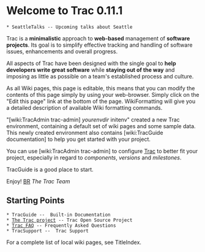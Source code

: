 = Welcome to Trac 0.11.1 =



 * SeattleTalks -- Upcoming talks about Seattle 


Trac is a '''minimalistic''' approach to '''web-based''' management of
'''software projects'''. Its goal is to simplify effective tracking and handling of software issues, enhancements and overall progress.

All aspects of Trac have been designed with the single goal to 
'''help developers write great software''' while '''staying out of the way'''
and imposing as little as possible on a team's established process and
culture.

As all Wiki pages, this page is editable, this means that you can
modify the contents of this page simply by using your
web-browser. Simply click on the "Edit this page" link at the bottom
of the page. WikiFormatting will give you a detailed description of
available Wiki formatting commands.

"[wiki:TracAdmin trac-admin] ''yourenvdir'' initenv" created
a new Trac environment, containing a default set of wiki pages and some sample
data. This newly created environment also contains 
[wiki:TracGuide documentation] to help you get started with your project.

You can use [wiki:TracAdmin trac-admin] to configure
[http://trac.edgewall.org/ Trac] to better fit your project, especially in
regard to ''components'', ''versions'' and ''milestones''. 


TracGuide is a good place to start.

Enjoy! [[BR]]
''The Trac Team''

== Starting Points ==

 * TracGuide --  Built-in Documentation
 * [http://trac.edgewall.org/ The Trac project] -- Trac Open Source Project
 * [http://trac.edgewall.org/wiki/TracFaq Trac FAQ] -- Frequently Asked Questions
 * TracSupport --  Trac Support

For a complete list of local wiki pages, see TitleIndex.

